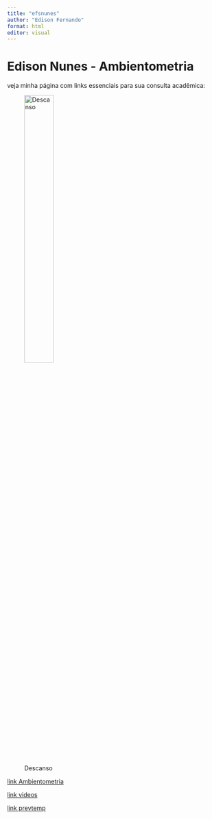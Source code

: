 ```yaml
---
title: "efsnunes"
author: "Edison Fernando"
format: html
editor: visual
---
```


# Edison Nunes - Ambientometria

veja minha página com links essenciais para sua consulta acadêmica:

![Descanso](https://img.freepik.com/fotos-premium/uma-praia-com-palmeiras-e-um-corpo-de-agua-com-uma-praia-ao-fundo_847607-1883.jpg?w=740){.absolute width="40%"}

[link Ambientometria](pagina2.html)

[link videos](pagina3.html)

[link prevtemp](previsãodotempo.html)
